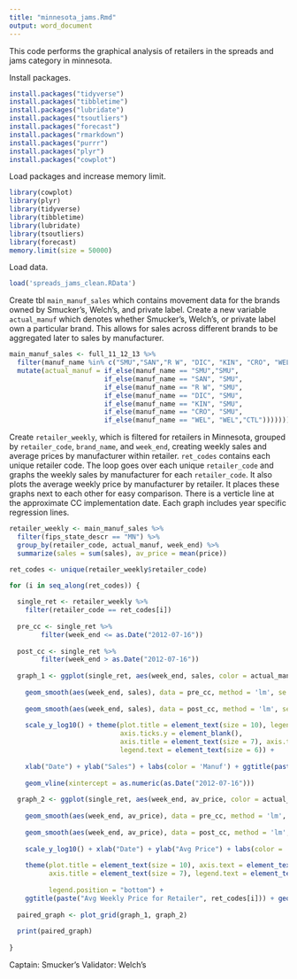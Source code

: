 ---
title: "minnesota_jams.Rmd"
output: word_document    
---

This code performs the graphical analysis of retailers in the spreads and jams category in minnesota.

Install packages.
```{r eval =FALSE, include=FALSE}
install.packages("tidyverse")
install.packages("tibbletime")
install.packages("lubridate")
install.packages("tsoutliers")
install.packages("forecast")
install.packages("rmarkdown")
install.packages("purrr")
install.packages("plyr")
install.packages("cowplot")
```

Load packages and increase memory limit.
```{r results='hide'}
library(cowplot)
library(plyr)
library(tidyverse)
library(tibbletime)
library(lubridate)
library(tsoutliers)
library(forecast)
memory.limit(size = 50000)
```

Load data.
```{r}
load('spreads_jams_clean.RData')
```

Create tbl `main_manuf_sales` which contains movement data for the brands owned
by Smucker's, Welch's, and private label. Create a new variable `actual_manuf` which denotes whether Smucker's, 
Welch's, or private label own a particular brand. This allows for sales across different brands to be aggregated 
later to sales by manufacturer.
```{r}
main_manuf_sales <- full_11_12_13 %>% 
  filter(manuf_name %in% c("SMU","SAN","R W", "DIC", "KIN", "CRO", "WEL", "CTL")) %>% 
  mutate(actual_manuf = if_else(manuf_name == "SMU","SMU",
                        if_else(manuf_name == "SAN", "SMU", 
                        if_else(manuf_name == "R W", "SMU", 
                        if_else(manuf_name == "DIC", "SMU",
                        if_else(manuf_name == "KIN", "SMU", 
                        if_else(manuf_name == "CRO", "SMU",
                        if_else(manuf_name == "WEL", "WEL","CTL"))))))))
```

Create `retailer_weekly`, which is filtered for retailers in Minnesota, grouped by `retailer_code`, `brand_name`, and `week_end`, creating weekly sales and average prices by manufacturer within retailer. `ret_codes` contains each unique retailer code. The loop goes over each unique `retailer_code` and graphs the weekly sales by manufacturer for each `retailer_code`. It also plots the average weekly price by manufacturer by retailer. It places these graphs next to each other for easy comparison. There is a verticle line at the approximate CC implementation date. Each graph includes year specific regression lines.
```{r}
retailer_weekly <- main_manuf_sales %>%
  filter(fips_state_descr == "MN") %>%
  group_by(retailer_code, actual_manuf, week_end) %>%
  summarize(sales = sum(sales), av_price = mean(price))

ret_codes <- unique(retailer_weekly$retailer_code)

for (i in seq_along(ret_codes)) {
  
  single_ret <- retailer_weekly %>%
    filter(retailer_code == ret_codes[i])
  
  pre_cc <- single_ret %>%
        filter(week_end <= as.Date("2012-07-16"))
  
  post_cc <- single_ret %>%
        filter(week_end > as.Date("2012-07-16"))
  
  graph_1 <- ggplot(single_ret, aes(week_end, sales, color = actual_manuf)) + geom_line() + 
    
    geom_smooth(aes(week_end, sales), data = pre_cc, method = 'lm', se = FALSE) +
    
    geom_smooth(aes(week_end, sales), data = post_cc, method = 'lm', se = FALSE) +
    
    scale_y_log10() + theme(plot.title = element_text(size = 10), legend.position = "bottom", axis.text.y = element_blank(), 
                            axis.ticks.y = element_blank(), 
                            axis.title = element_text(size = 7), axis.text = element_text(size = 7), legend.title = element_text(size = 6),
                            legend.text = element_text(size = 6)) + 
    
    xlab("Date") + ylab("Sales") + labs(color = 'Manuf') + ggtitle(paste("Weekly Sales for Retailer", ret_codes[i])) + 
    
    geom_vline(xintercept = as.numeric(as.Date("2012-07-16")))
  
  graph_2 <- ggplot(single_ret, aes(week_end, av_price, color = actual_manuf)) + geom_line() + 
    
    geom_smooth(aes(week_end, av_price), data = pre_cc, method = 'lm', se = FALSE) +
    
    geom_smooth(aes(week_end, av_price), data = post_cc, method = 'lm', se = FALSE) +
    
    scale_y_log10() + xlab("Date") + ylab("Avg Price") + labs(color = 'Manuf') + 
    
    theme(plot.title = element_text(size = 10), axis.text = element_text(size = 7), 
          axis.title = element_text(size = 7), legend.text = element_text(size = 6), legend.title = element_text(size = 6), 
          
          legend.position = "bottom") +
    ggtitle(paste("Avg Weekly Price for Retailer", ret_codes[i])) + geom_vline(xintercept = as.numeric(as.Date("2012-07-16")))
  
  paired_graph <- plot_grid(graph_1, graph_2)
  
  print(paired_graph)
  
}
```

Captain: Smucker's
Validator: Welch's